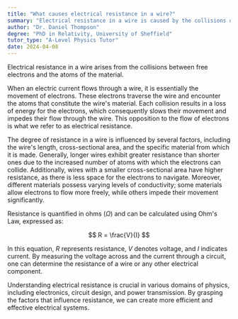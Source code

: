 ```yaml
---
title: "What causes electrical resistance in a wire?"
summary: "Electrical resistance in a wire is caused by the collisions of free electrons with atoms."
author: "Dr. Daniel Thompson"
degree: "PhD in Relativity, University of Sheffield"
tutor_type: "A-Level Physics Tutor"
date: 2024-04-08
---
```


Electrical resistance in a wire arises from the collisions between free electrons and the atoms of the material.

When an electric current flows through a wire, it is essentially the movement of electrons. These electrons traverse the wire and encounter the atoms that constitute the wire's material. Each collision results in a loss of energy for the electrons, which consequently slows their movement and impedes their flow through the wire. This opposition to the flow of electrons is what we refer to as electrical resistance.

The degree of resistance in a wire is influenced by several factors, including the wire's length, cross-sectional area, and the specific material from which it is made. Generally, longer wires exhibit greater resistance than shorter ones due to the increased number of atoms with which the electrons can collide. Additionally, wires with a smaller cross-sectional area have higher resistance, as there is less space for the electrons to navigate. Moreover, different materials possess varying levels of conductivity; some materials allow electrons to flow more freely, while others impede their movement significantly.

Resistance is quantified in ohms ($\Omega$) and can be calculated using Ohm's Law, expressed as:

$$
R = \frac{V}{I}
$$

In this equation, $R$ represents resistance, $V$ denotes voltage, and $I$ indicates current. By measuring the voltage across and the current through a circuit, one can determine the resistance of a wire or any other electrical component.

Understanding electrical resistance is crucial in various domains of physics, including electronics, circuit design, and power transmission. By grasping the factors that influence resistance, we can create more efficient and effective electrical systems.
    